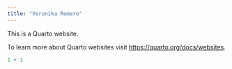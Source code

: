 ```yaml
---
title: "Veronika Romero"
---
```


This is a Quarto website.

To learn more about Quarto websites visit <https://quarto.org/docs/websites>.

```r
1 + 1
```
